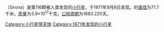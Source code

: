 {{Infobox Planet | discovery=yes | physical_characteristics = yes | bgcolour=#FFFFC0 |
 name=116 Sirona
 | discoverer=[[克里斯蒂安·亨利·弗里德里希·彼得斯|克里斯蒂安·彼得斯]]
 | discovered=1871年9月8日
 | alt_names= 
 | mp_category=[[Main_belt|Main belt]]
 | epoch=[[December_31|December 31]], 2006 ([[Julian_day|JD]] 2454100.5)
 | semimajor=414.273 [[Giga|G]][[metre|m]] (2.769 [[Astronomical_unit|AU]])
 | perihelion=357.318 Gm (2.389 AU)
 | aphelion=471.228 Gm (3.150 AU)
 | eccentricity=0.137
 | period=1683.220 [[day|d]] (4.61 [[Julian_year_(astronomy)|a]])
 | inclination=3.569[[degree_(angle)|°]]
 | asc_node=64.036°
 | arg_peri=93.119°
 | mean_anomaly=340.279°
 | avg_speed=17.81 km/[[second|s]]
 | dimensions=71.7 km
 | mass=3.9{{e|17}} [[kilogram|kg]]
 | density=? g/[[cubic_centimetre|cm³]]
 | surface_grav=0.0200 m/s²
 | escape_velocity=0.0379 km/s
 | rotation=? d
 | spectral_type=[[S-type_asteroid|S]]
 | abs_magnitude=7.82
 | albedo=?
 | single_temperature=~167 [[kelvin|K]]}}
'''{{BASEPAGENAME}}'''（Sirona）是第116颗被人类发现的[[小行星|小行星]]，于1871年9月8日发现。{{BASEPAGENAME}}的[[直径|直径]]为71.7千米，[[质量|质量]]为3.9×10<sup>17</sup>千克，[[公转周期|公转周期]]为1683.220天。
{{小行星小作品}}

[[Category:小行星带天体|Category:小行星带天体]]
[[Category:1871年发现的小行星|Category:1871年发现的小行星]]